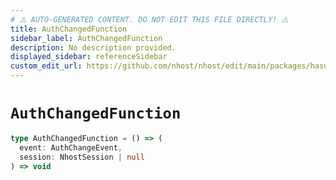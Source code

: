 ```yaml
---
# ⚠️ AUTO-GENERATED CONTENT. DO NOT EDIT THIS FILE DIRECTLY! ⚠️
title: AuthChangedFunction
sidebar_label: AuthChangedFunction
description: No description provided.
displayed_sidebar: referenceSidebar
custom_edit_url: https://github.com/nhost/nhost/edit/main/packages/hasura-auth-js/src/types/client.ts#L117
---
```


# `AuthChangedFunction`

```ts
type AuthChangedFunction = () => (
  event: AuthChangeEvent,
  session: NhostSession | null
) => void
```
